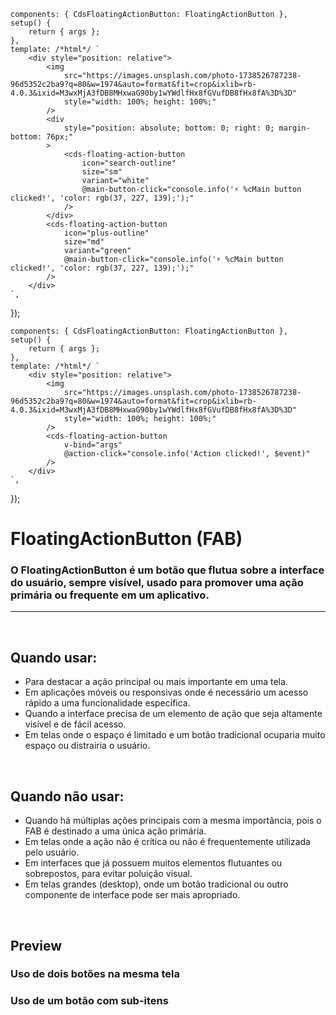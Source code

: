 
<Meta of={FloatingActionButtonStories} />

	components: { CdsFloatingActionButton: FloatingActionButton },
	setup() {
		return { args };
	},
	template: /*html*/ `
		<div style="position: relative">
			<img
				src="https://images.unsplash.com/photo-1738526787238-96d5352c2ba9?q=80&w=1974&auto=format&fit=crop&ixlib=rb-4.0.3&ixid=M3wxMjA3fDB8MHxwaG90by1wYWdlfHx8fGVufDB8fHx8fA%3D%3D"
				style="width: 100%; height: 100%;"
			/>
			<div
				style="position: absolute; bottom: 0; right: 0; margin-bottom: 76px;"
			>
				<cds-floating-action-button
					icon="search-outline"
					size="sm"
					variant="white"
					@main-button-click="console.info('⚡ %cMain button clicked!', 'color: rgb(37, 227, 139);');"
				/>
			</div>
			<cds-floating-action-button
				icon="plus-outline"
				size="md"
				variant="green"
				@main-button-click="console.info('⚡ %cMain button clicked!', 'color: rgb(37, 227, 139);');"
			/>
		</div>
	`,
});

	components: { CdsFloatingActionButton: FloatingActionButton },
	setup() {
		return { args };
	},
	template: /*html*/ `
		<div style="position: relative">
			<img
				src="https://images.unsplash.com/photo-1738526787238-96d5352c2ba9?q=80&w=1974&auto=format&fit=crop&ixlib=rb-4.0.3&ixid=M3wxMjA3fDB8MHxwaG90by1wYWdlfHx8fGVufDB8fHx8fA%3D%3D"
				style="width: 100%; height: 100%;"
			/>
			<cds-floating-action-button
				v-bind="args"
				@action-click="console.info('Action clicked!', $event)"
			/>
		</div>
	`,
});

# FloatingActionButton (FAB)

### O FloatingActionButton é um botão que flutua sobre a interface do usuário, sempre visível, usado para promover uma ação primária ou frequente em um aplicativo.

***

<br />

## Quando usar:

* Para destacar a ação principal ou mais importante em uma tela.
* Em aplicações móveis ou responsivas onde é necessário um acesso rápido a uma funcionalidade específica.
* Quando a interface precisa de um elemento de ação que seja altamente visível e de fácil acesso.
* Em telas onde o espaço é limitado e um botão tradicional ocuparia muito espaço ou distrairia o usuário.

<br />

## Quando não usar:

* Quando há múltiplas ações principais com a mesma importância, pois o FAB é destinado a uma única ação primária.
* Em telas onde a ação não é crítica ou não é frequentemente utilizada pelo usuário.
* Em interfaces que já possuem muitos elementos flutuantes ou sobrepostos, para evitar poluição visual.
* Em telas grandes (desktop), onde um botão tradicional ou outro componente de interface pode ser mais apropriado.

<br />

## Preview

### Uso de dois botões na mesma tela

<Canvas>
  <Story of={FloatingActionButtonStories.FloatingActionButton1} />
</Canvas>

### Uso de um botão com sub-itens

<Canvas>
  <Story of={FloatingActionButtonStories.FloatingActionButton} />
</Canvas>

<Controls />

